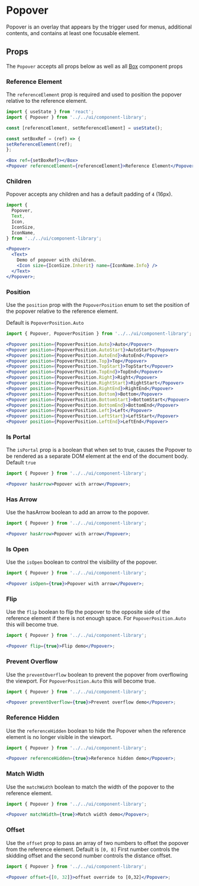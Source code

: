 
# Popover

Popover is an overlay that appears by the trigger used for menus, additional contents, and contains at least one focusable element.

<Canvas>
  <Story id="components-componentlibrary-popover--default-story" />
</Canvas>

## Props

The `Popover` accepts all props below as well as all [Box](/docs/ui-components-ui-box-box-stories-js--default-story#props) component props

<ArgsTable of={Popover} />

### Reference Element

The `referenceElement` prop is required and used to position the popover relative to the reference element.

```jsx
import { useState } from 'react';
import { Popover } from '../../ui/component-library';

const [referenceElement, setReferenceElement] = useState();

const setBoxRef = (ref) => {
setReferenceElement(ref);
};

<Box ref={setBoxRef}></Box>
<Popover referenceElement={referenceElement}>Reference Element</Popover>
```

### Children

Popover accepts any children and has a default padding of `4` (16px).

```jsx
import {
  Popover,
  Text,
  Icon,
  IconSize,
  IconName,
} from '../../ui/component-library';

<Popover>
  <Text>
    Demo of popover with children.
    <Icon size={IconSize.Inherit} name={IconName.Info} />
  </Text>
</Popover>;
```

### Position

Use the `position` prop with the `PopoverPosition` enum to set the position of the popover relative to the reference element.

Default is `PopoverPosition.Auto`

```jsx
import { Popover, PopoverPosition } from '../../ui/component-library';

<Popover position={PopoverPosition.Auto}>Auto</Popover>
<Popover position={PopoverPosition.AutoStart}>AutoStart</Popover>
<Popover position={PopoverPosition.AutoEnd}>AutoEnd</Popover>
<Popover position={PopoverPosition.Top}>Top</Popover>
<Popover position={PopoverPosition.TopStart}>TopStart</Popover>
<Popover position={PopoverPosition.TopEnd}>TopEnd</Popover>
<Popover position={PopoverPosition.Right}>Right</Popover>
<Popover position={PopoverPosition.RightStart}>RightStart</Popover>
<Popover position={PopoverPosition.RightEnd}>RightEnd</Popover>
<Popover position={PopoverPosition.Bottom}>Bottom</Popover>
<Popover position={PopoverPosition.BottomStart}>BottomStart</Popover>
<Popover position={PopoverPosition.BottomEnd}>BottomEnd</Popover>
<Popover position={PopoverPosition.Left}>Left</Popover>
<Popover position={PopoverPosition.LeftStart}>LeftStart</Popover>
<Popover position={PopoverPosition.LeftEnd}>LeftEnd</Popover>
```

### Is Portal

The `isPortal` prop is a boolean that when set to true, causes the Popover to be rendered as a separate DOM element at the end of the document body.
Default `true`

```jsx
import { Popover } from '../../ui/component-library';

<Popover hasArrow>Popover with arrow</Popover>;
```

### Has Arrow

Use the hasArrow boolean to add an arrow to the popover.

```jsx
import { Popover } from '../../ui/component-library';

<Popover hasArrow>Popover with arrow</Popover>;
```

### Is Open

Use the `isOpen` boolean to control the visibility of the popover.

```jsx
import { Popover } from '../../ui/component-library';

<Popover isOpen={true}>Popover with arrow</Popover>;
```

### Flip

Use the `flip` boolean to flip the popover to the opposite side of the reference element if there is not enough space.
For `PopoverPosition.Auto` this will become true.

```jsx
import { Popover } from '../../ui/component-library';

<Popover flip={true}>Flip demo</Popover>;
```

### Prevent Overflow

Use the `preventOverflow` boolean to prevent the popover from overflowing the viewport.
For `PopoverPosition.Auto` this will become true.

```jsx
import { Popover } from '../../ui/component-library';

<Popover preventOverflow={true}>Prevent overflow demo</Popover>;
```

### Reference Hidden

Use the `referenceHidden` boolean to hide the Popover when the reference element is no longer visible in the viewport.

```jsx
import { Popover } from '../../ui/component-library';

<Popover referenceHidden={true}>Reference hidden demo</Popover>;
```

### Match Width

Use the `matchWidth` boolean to match the width of the popover to the reference element.

```jsx
import { Popover } from '../../ui/component-library';

<Popover matchWidth={true}>Match width demo</Popover>;
```

### Offset

Use the `offset` prop to pass an array of two numbers to offset the popover from the reference element.
Default is `[0, 8]`
First number controls the skidding offset and the second number controls the distance offset.

```jsx
import { Popover } from '../../ui/component-library';

<Popover offset={[0, 32]}>offset override to [0,32]</Popover>;
```
